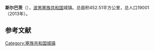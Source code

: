 {{Infobox settlement
| name                    = 斯尔巴茨
| native_name             = {{lang|sr|Србац}}<br>Srbac
| settlement_type         = 市镇
| image_skyline           = Opstina Srbac.gif
| imagesize               = 
| image_caption           = 
| image_flag              = 
| flag_size               = 
| image_shield            = 
| shield_size             = 
| pushpin_map             = Bosnia
| pushpin_label_position  = 
| pushpin_map_caption     = 在波黑的位置
| latd  =45 |latm  =6  |lats  = |latNS  = N 
| longd =17   |longm =31 |longs = |longEW = E 
| coordinates_type        = region:ES_type:city
| coordinates_display     = inline,title
| image_map               = Srbac municipality.svg
| map_caption             = 在波黑的位置
| subdivision_type        = 国家
| subdivision_name        = 波黑
| subdivision_type1       = [[波斯尼亚和黑塞哥维那政区|政治实体]]
| subdivision_name1       = [[塞族共和国|塞族共和国]]
| area_total_km2          = 452.51
| elevation_m             = 
| population_total        = 19001
| population_as_of        = 2013年
| population_density_km2  = auto
| timezone1               = [[欧洲中部时间|CET]]
| utc_offset1             = +1
| timezone1_DST           = [[欧洲中部夏令时间|CEST]]
| utc_offset1_DST         = +2
| postal_code_type        = 邮编
| postal_code             = 
| footnotes               = 
}}
'''斯尔巴茨'''（{{lang-sr|Србац}}），[[波黑|波黑]][[塞族共和国|塞族共和国]]城镇。总面积452.51平方公里，总人口19001 （2013年）。

==参考文献==
{{reflist}}

[[Category:塞族共和国城镇|Category:塞族共和国城镇]]